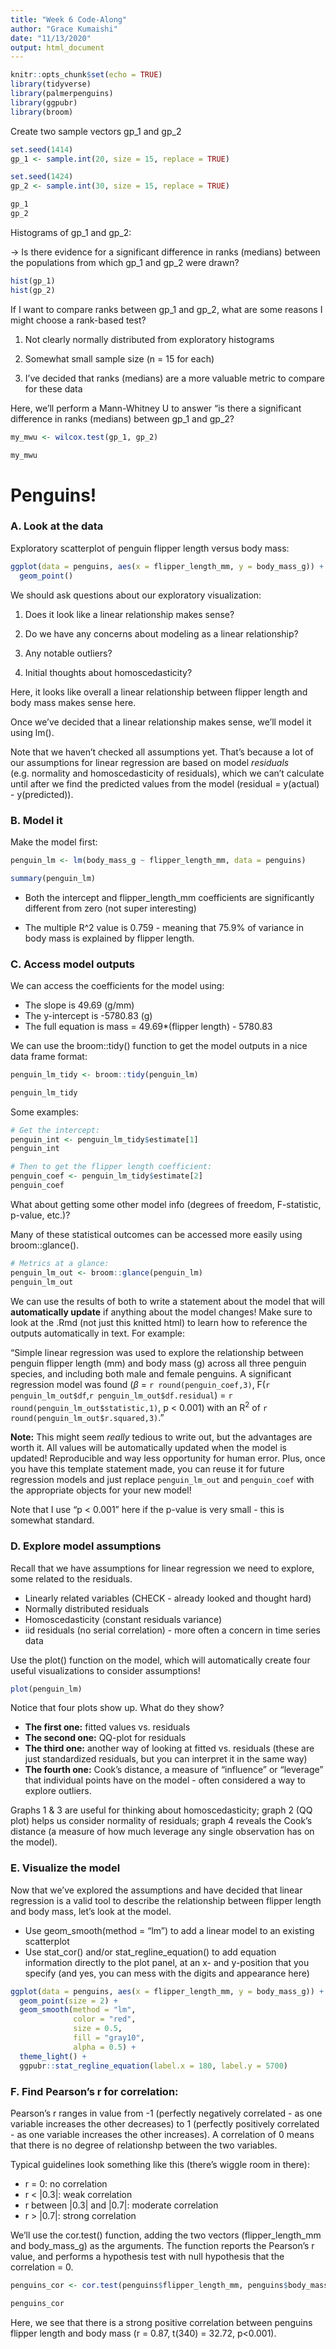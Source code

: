 ```yaml
---
title: "Week 6 Code-Along"
author: "Grace Kumaishi"
date: "11/13/2020"
output: html_document
---
```


```r
knitr::opts_chunk$set(echo = TRUE)
library(tidyverse)
library(palmerpenguins)
library(ggpubr)
library(broom)
```

Create two sample vectors gp_1 and gp_2
```r
set.seed(1414)
gp_1 <- sample.int(20, size = 15, replace = TRUE)

set.seed(1424)
gp_2 <- sample.int(30, size = 15, replace = TRUE)

gp_1
gp_2
```

Histograms of gp_1 and gp_2:

-> Is there evidence for a significant difference in ranks (medians) between the populations from which gp_1 and gp_2 were drawn?

```r
hist(gp_1)
hist(gp_2)
```

If I want to compare ranks between gp_1 and gp_2, what are some reasons I might choose a rank-based test?

1) Not clearly normally distributed from exploratory histograms

2) Somewhat small sample size (n = 15 for each)

3) I've decided that ranks (medians) are a more valuable metric to compare for these data

Here, we'll perform a Mann-Whitney U to answer "is there a significant difference in ranks (medians) between gp_1 and gp_2?

```r
my_mwu <- wilcox.test(gp_1, gp_2)

my_mwu
```

# Penguins!

### A. Look at the data

Exploratory scatterplot of penguin flipper length versus body mass:

```r
ggplot(data = penguins, aes(x = flipper_length_mm, y = body_mass_g)) +
  geom_point()
```

We should ask questions about our exploratory visualization:

1) Does it look like a linear relationship makes sense?

2) Do we have any concerns about modeling as a linear relationship?

3) Any notable outliers?

4) Initial thoughts about homoscedasticity?

Here, it looks like overall a linear relationship between flipper length and body mass makes sense here. 

Once we've decided that a linear relationship makes sense, we'll model it using lm().

Note that we haven't checked all assumptions yet. That's because a lot of our assumptions for linear regression are based on model *residuals* (e.g. normality and homoscedasticity of residuals), which we can't calculate until after we find the predicted values from the model (residual = y(actual) - y(predicted)).

### B. Model it

Make the model first:
```r
penguin_lm <- lm(body_mass_g ~ flipper_length_mm, data = penguins)

summary(penguin_lm)
```

- Both the intercept and flipper_length_mm coefficients are significantly different from zero (not super interesting)

- The multiple R^2 value is 0.759 - meaning that 75.9% of variance in body mass is explained by flipper length. 

### C. Access model outputs

We can access the coefficients for the model using:

- The slope is 49.69 (g/mm)
- The y-intercept is -5780.83 (g)
- The full equation is mass = 49.69*(flipper length) - 5780.83

We can use the broom::tidy() function to get the model outputs in a nice data frame format:

```r
penguin_lm_tidy <- broom::tidy(penguin_lm)

penguin_lm_tidy
```

Some examples:

```r
# Get the intercept:
penguin_int <- penguin_lm_tidy$estimate[1]
penguin_int
```

```r
# Then to get the flipper length coefficient:
penguin_coef <- penguin_lm_tidy$estimate[2]
penguin_coef
```

What about getting some other model info (degrees of freedom, F-statistic, p-value, etc.)?

Many of these statistical outcomes can be accessed more easily using broom::glance().

```r
# Metrics at a glance:
penguin_lm_out <- broom::glance(penguin_lm)
penguin_lm_out
```

We can use the results of both to write a statement about the model that will **automatically update** if anything about the model changes! Make sure to look at the .Rmd (not just this knitted html) to learn how to reference the outputs automatically in text. For example: 

"Simple linear regression was used to explore the relationship between penguin flipper length (mm) and body mass (g) across all three penguin species, and including both male and female penguins. A significant regression model was found ($\beta$ = `r round(penguin_coef,3)`, F(`r penguin_lm_out$df`,`r penguin_lm_out$df.residual`) = `r round(penguin_lm_out$statistic,1)`, p < 0.001) with an R^2^ of `r round(penguin_lm_out$r.squared,3)`."

**Note:** This might seem *really* tedious to write out, but the advantages are worth it. All values will be automatically updated when the model is updated! Reproducible and way less opportunity for human error. Plus, once you have this template statement made, you can reuse it for future regression models and just replace `penguin_lm_out` and `penguin_coef` with the appropriate objects for your new model! 

Note that I use "p < 0.001" here if the p-value is very small - this is somewhat standard. 

### D. Explore model assumptions

Recall that we have assumptions for linear regression we need to explore, some related to the residuals.

- Linearly related variables (CHECK - already looked and thought hard)
- Normally distributed residuals
- Homoscedasticity (constant residuals variance)
- iid residuals (no serial correlation) - more often a concern in time series data

Use the plot() function on the model, which will automatically create four useful visualizations to consider assumptions!

```r
plot(penguin_lm)
```

Notice that four plots show up. What do they show?

- **The first one:** fitted values vs. residuals
- **The second one:** QQ-plot for residuals
- **The third one:** another way of looking at fitted vs. residuals (these are just standardized residuals, but you can interpret it in the same way)
- **The fourth one:** Cook's distance, a measure of "influence" or "leverage" that individual points have on the model - often considered a way to explore outliers. 

Graphs 1 & 3 are useful for thinking about homoscedasticity; graph 2 (QQ plot) helps us consider normality of residuals; graph 4 reveals the Cook's distance (a measure of how much leverage any single observation has on the model).

### E. Visualize the model

Now that we've explored the assumptions and have decided that linear regression is a valid tool to describe the relationship between flipper length and body mass, let's look at the model. 

- Use geom_smooth(method = "lm") to add a linear model to an existing scatterplot
- Use stat_cor() and/or stat_regline_equation() to add equation information directly to the plot panel, at an x- and y-position that you specify (and yes, you can mess with the digits and appearance here)

```r
ggplot(data = penguins, aes(x = flipper_length_mm, y = body_mass_g)) +
  geom_point(size = 2) +
  geom_smooth(method = "lm",
              color = "red",
              size = 0.5,
              fill = "gray10",
              alpha = 0.5) +
  theme_light() +
  ggpubr::stat_regline_equation(label.x = 180, label.y = 5700)
```

### F. Find Pearson's r for correlation:

Pearson's r ranges in value from -1 (perfectly negatively correlated - as one variable increases the other decreases) to 1 (perfectly positively correlated - as one variable increases the other increases). A correlation of 0 means that there is no degree of relationshp between the two variables. 

Typical guidelines look something like this (there's wiggle room in there):

- r = 0: no correlation
- r < |0.3|: weak correlation
- r between |0.3| and |0.7|: moderate correlation
- r > |0.7|: strong correlation

We'll use the cor.test() function, adding the two vectors (flipper_length_mm and body_mass_g) as the arguments. The function reports the Pearson's r value, and performs a hypothesis test with null hypothesis that the correlation = 0. 

```r
penguins_cor <- cor.test(penguins$flipper_length_mm, penguins$body_mass_g)

penguins_cor
```

Here, we see that there is a strong positive correlation between penguins flipper length and body mass (r = 0.87, t(340) = 32.72, p<0.001).














